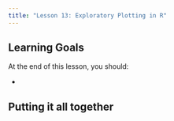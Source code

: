 ```yaml
---
title: "Lesson 13: Exploratory Plotting in R"
---
```


::: {.callout-caution collapse="true"}
## Learning Goals

At the end of this lesson, you should: 

* 
:::


::: {.callout-tip}
## Putting it all together


:::

